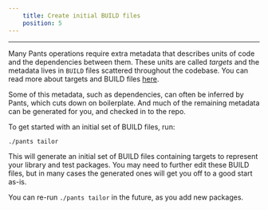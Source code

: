 ```yaml
---
    title: Create initial BUILD files
    position: 5
---
```




---

Many Pants operations require extra metadata that describes units of code and the dependencies between them. These units are called _targets_ and the metadata lives in `BUILD` files scattered throughout the codebase. You can read more about targets and BUILD files [here](../../using-pants/key-concepts/targets-and-build-files.mdx).

Some of this metadata, such as dependencies, can often be inferred by Pants, which cuts down on boilerplate. And much of the remaining metadata can be generated for you, and checked in to the repo. 

To get started with an initial set of BUILD files, run:

```bash
./pants tailor
```

This will generate an initial set of BUILD files containing targets to represent your library and test packages. You may need to further edit these BUILD files, but in many cases the generated ones will get you off to a good start as-is.

You can re-run `./pants tailor` in the future, as you add new packages.